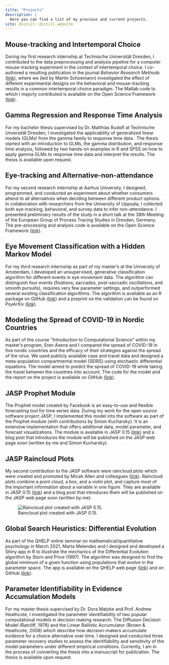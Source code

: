---
title: "Projects"
description: |
  Here you can find a list of my previous and current projects.
site: distill::distill_website
---

## Mouse-tracking and Intertemporal Choice

During my first research internship at Technische Universität Dresden, I contributed to the data preprocessing and analysis pipeline for a computer mouse-tracking experiment in the context of intertemporal choice. I co-authored a resulting publication in the journal *Behavior Research Methods* ([link](https://doi.org/10.3758/s13428-018-1179-4)), where we (led by Martin Schoemann) investigated the effect of different experimental designs on the behavioral and mouse-tracking results in a common intertemporal choice paradigm. The Matlab code to which I majorly contributed is available on the Open Science Framework ([link](https://osf.io/3w6cr)).

## Gamma Regression and Response Time Analysis

For my bachelor thesis supervised by Dr. Matthias Rudolf at Technische Unversität Dresden, I investigated the applicability of generalized linear models (GLMs) from the gamma family to response time data . The thesis started with an introduction to GLMs, the gamma distribution, and response time analysis, followed by two hands-on examples in R and SPSS on how to apply gamma GLMs to response time data and interpret the results. The thesis is available upon request.

## Eye-tracking and Alternative-non-attendance

For my second research internship at Aarhus University, I designed, programmed, and conducted an experiment about whether consumers attend to all alternatives when deciding between different product options. In collaboration with researchers from the University of Uppsala, I collected both eye-tracking, behavioral, and survey data to infer non-attendance. I presented preliminary results of the study in a short talk at the 38th Meeting of the European Group of Process Tracing Studies in Dresden, Germany. The pre-processing and analysis code is available on the Open Science Framework ([link](https://osf.io/w9ubp/)).

## Eye Movement Classification with a Hidden Markov Model

For my third research internship as part of my master's at the University of Amsterdam, I developed an unsupervised, generative classification algorithm for different events in eye movement data. The algorithm can distinguish four events (fixations, saccades, post-saccadic oscillations, and smooth pursuits), requires very few parameter settings, and outperformed several existing classification algorithms. The algorithm is available as an R package on GitHub ([link](https://github.com/maltelueken/gazeHMM)) and a preprint on the validation can be found on *PsyArXiv* ([link](https://github.com/maltelueken/gazeHMM_validation)).

## Modeling the Spread of COVID-19 in Nordic Countries

As part of the course "Introduction to Computational Science" within my master's program, Eren Asena and I compared the spread of COVID-19 in five nordic countries and the efficacy of their strategies against the spread of the virus. We used publicly available case and travel data and designed a meta-population compartmental model (SEIRS) using stochastic differential equations. The model aimed to predict the spread of COVID-19 while taking the travel between the countries into account. The code for the model and the report on the project is available on GitHub ([link](https://github.com/maltelueken/COVID19_nordic_countries)).

## JASP Prophet Module

The Prophet model created by Facebook is an easy-to-use and flexible forecasting tool for time series data. During my work for the open source software project JASP, I implemented this model into the software as part of the Prophet module (with contributions by Simon Kucharsky). It is an extensive implementation that offers additional data, model parameter, and forecast visualizations. The module is available in JASP 0.15 ([link](https://jasp-stats.org/download/)) and a blog post that introduces the module will be published on the JASP web page soon (written by me and Simon Kucharsky).

## JASP Raincloud Plots

My second contribution to the JASP software were raincloud plots which were created and promoted by Micah Allen and colleagues ([link](https://doi.org/10.12688/wellcomeopenres.15191.2)). Raincloud plots combine a point cloud, a box, and a violin plot, and capture most of the important information about a variable in one figure. They are available in JASP 0.15 ([link](https://jasp-stats.org/download/)) and a blog post that introduces them will be published on the JASP web page soon (written by me).

![Raincloud plot created with JASP 0.15.](project_figures/raincloud_plot.png)

<!-- # GORIC(A) -->

<!-- Order constraints in linear models allow data analysts to define and test informative hypotheses about parameters in the models. For instance, they can restrict the estimated group means in an ANOVA to be equal or follow a specific order. Multiple models with different constraints can be formulated and compared using information theory based criteria. The Generalized Order Restricted Information Criterion (GORIC) and its approximation (GORICA) enable such comparisons of order constrained models. Together with researchers from Utrecht University, I implemented a GORIC(A) functionality into the JASP ANOVA module. The functionality is still under construction but will be available in JASP soon. -->

## Global Search Heuristics: Differential Evolution

As part of the QHELP online seminar on mathematical/quantitative psychology in March 2021, Marta Melendez and I designed and developed a Shiny app in R to illustrate the mechanics of the Differential Evolution algorithm by Storn and Price (1997). The algorithm was designed to find the global minimum of a given function using populations that evolve in the parameter space. The app is available on the QHELP web page ([link](https://r.qhelp.eu/qhelp/2021/Group5/)) and on GitHub ([link](https://github.com/maltelueken/global_search_heuristics)).

## Parameter Identifiability in Evidence Accumulation Models

For my master thesis supervised by Dr. Dora Matzke and Prof. Andrew Heathcote, I investigated the parameter identifiability of two popular computational models in decision making research: The Diffusion Decision Model (Ratcliff, 1978) and the Linear Ballistic Accumulator (Brown & Heathcote, 2008) which describe how decision-makers accumulate evidence for a choice alternative over time. I designed and conducted three parameter recovery studies to assess the identifiability and sensitivity of the model parameters under different empirical conditions. Currently, I am in the process of converting the thesis into a manuscript for publication. The thesis is available upon request.